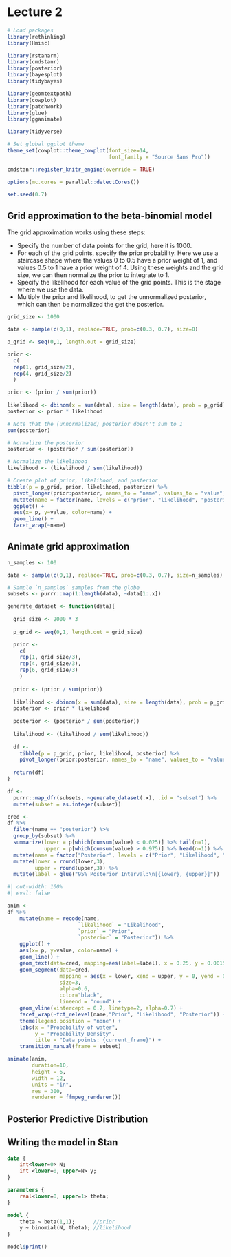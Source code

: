 # Lecture 2

```r
# Load packages
library(rethinking)
library(Hmisc)

library(rstanarm)
library(cmdstanr)
library(posterior)
library(bayesplot)
library(tidybayes)

library(geomtextpath)
library(cowplot)
library(patchwork)
library(glue)
library(gganimate)

library(tidyverse)

# Set global ggplot theme
theme_set(cowplot::theme_cowplot(font_size=14,
                                 font_family = "Source Sans Pro"))

cmdstanr::register_knitr_engine(override = TRUE)

options(mc.cores = parallel::detectCores())

set.seed(0.7)
```

## Grid approximation to the beta-binomial model

The grid approximation works using these steps:

-   Specify the number of data points for the grid, here it is 1000.
-   For each of the grid points, specify the prior probability. Here we use a staircase shape where the values 0 to 0.5 have a prior weight of 1, and values 0.5 to 1 have a prior weight of 4. Using these weights and the grid size, we can then normalize the prior to integrate to 1.
-   Specify the likelihood for each value of the grid points. This is the stage where we use the data.
-   Multiply the prior and likelihood, to get the unnormalized posterior, which can then be normalized the get the posterior.

```r
grid_size <- 1000

data <- sample(c(0,1), replace=TRUE, prob=c(0.3, 0.7), size=8)

p_grid <- seq(0,1, length.out = grid_size)

prior <-
  c(
  rep(1, grid_size/2),
  rep(4, grid_size/2)
  )

prior <- (prior / sum(prior))
           
likelihood <- dbinom(x = sum(data), size = length(data), prob = p_grid)
posterior <- prior * likelihood
```

```r
# Note that the (unnormalized) posterior doesn't sum to 1
sum(posterior)
```

```r
# Normalize the posterior
posterior <- (posterior / sum(posterior))
```

```r
# Normalize the likelihood
likelihood <- (likelihood / sum(likelihood))
```

```r
# Create plot of prior, likelihood, and posterior
tibble(p = p_grid, prior, likelihood, posterior) %>%
  pivot_longer(prior:posterior, names_to = "name", values_to = "value") %>%
  mutate(name = factor(name, levels = c("prior", "likelihood", "posterior"))) %>%
  ggplot() +
  aes(x= p, y=value, color=name) +
  geom_line() +
  facet_wrap(~name)
```

## Animate grid approximation

```r
n_samples <- 100

data <- sample(c(0,1), replace=TRUE, prob=c(0.3, 0.7), size=n_samples)

# Sample `n_samples` samples from the globe
subsets <- purrr::map(1:length(data), ~data[1:.x])
```

```r
generate_dataset <- function(data){
  
  grid_size <- 2000 * 3
  
  p_grid <- seq(0,1, length.out = grid_size)

  prior <-
    c(
    rep(1, grid_size/3),
    rep(4, grid_size/3),
    rep(6, grid_size/3)
    )
  
  prior <- (prior / sum(prior))
             
  likelihood <- dbinom(x = sum(data), size = length(data), prob = p_grid)
  posterior <- prior * likelihood
  
  posterior <- (posterior / sum(posterior))
  
  likelihood <- (likelihood / sum(likelihood))
  
  df <- 
    tibble(p = p_grid, prior, likelihood, posterior) %>%
    pivot_longer(prior:posterior, names_to = "name", values_to = "value")
  
  return(df)
}
```

```r
df <-
  purrr::map_dfr(subsets, ~generate_dataset(.x), .id = "subset") %>%
  mutate(subset = as.integer(subset))
```

```r
cred <-
df %>%
  filter(name == "posterior") %>%
  group_by(subset) %>%
  summarize(lower = p[which(cumsum(value) < 0.025)] %>% tail(n=1),
            upper = p[which(cumsum(value) > 0.975)] %>% head(n=1)) %>%
  mutate(name = factor("Posterior", levels = c("Prior", "Likelihood", "Posterior"))) %>%
  mutate(lower = round(lower,3),
         upper = round(upper,3)) %>%
  mutate(label = glue("95% Posterior Interval:\n[{lower}, {upper}]"))
```

```r
#| out-width: 100%
#| eval: false

anim <-
df %>%
    mutate(name = recode(name,
                       `likelihood` = "Likelihood",
                       `prior` = "Prior",
                       `posterior` = "Posterior")) %>%
    ggplot() +
    aes(x= p, y=value, color=name) +
    geom_line() +
    geom_text(data=cred, mapping=aes(label=label), x = 0.25, y = 0.0015, color="black") +
    geom_segment(data=cred,
                 mapping = aes(x = lower, xend = upper, y = 0, yend = 0),
                 size=3,
                 alpha=0.6,
                 color="black",
                 lineend = "round") +
    geom_vline(xintercept = 0.7, linetype=2, alpha=0.7) +
    facet_wrap(~fct_relevel(name,"Prior", "Likelihood", "Posterior")) +
    theme(legend.position = "none") +
    labs(x = "Probability of water",
         y = "Probability Density",
         title = "Data points: {current_frame}") +
    transition_manual(frame = subset)

animate(anim,
        duration=10,
        height = 6,
        width = 12,
        units = "in",
        res = 300,
        renderer = ffmpeg_renderer())
```

## Posterior Predictive Distribution

## Writing the model in Stan

```stan
data {
    int<lower=0> N;
    int <lower=0, upper=N> y;
}

parameters {
    real<lower=0, upper=1> theta;
}

model {
    theta ~ beta(1,1);      //prior
    y ~ binomial(N, theta); //likelihood
}
```

```r
model$print()
```
